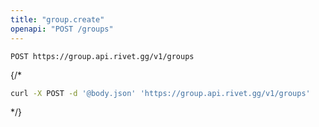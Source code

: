 ```yaml
---
title: "group.create"
openapi: "POST /groups"
---
```


```
POST https://group.api.rivet.gg/v1/groups
```


{/*<RequestExample>
```bash curl
curl -X POST -d '@body.json' 'https://group.api.rivet.gg/v1/groups'
```
</RequestExample>*/}
